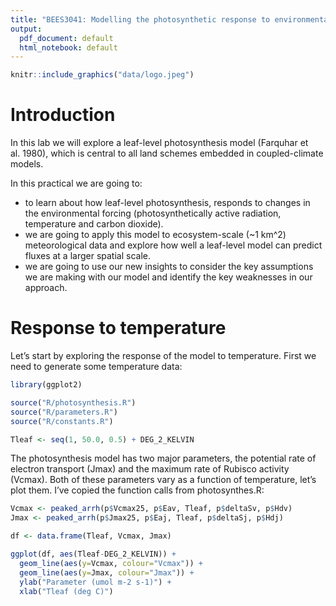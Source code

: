 ```yaml
---
title: "BEES3041: Modelling the photosynthetic response to environmental conditions"
output:
  pdf_document: default
  html_notebook: default
---
```


```r
knitr::include_graphics("data/logo.jpeg")
```

# Introduction

In this lab we will explore a leaf-level photosynthesis model (Farquhar et al. 1980), which is central to all land schemes embedded in coupled-climate models.

In this practical we are going to:

* to learn about how leaf-level photosynthesis, responds to changes in the environmental forcing (photosynthetically active radiation, temperature and carbon dioxide).
* we are going to apply this model to ecosystem-scale (~1 km^2) meteorological data and explore how well a leaf-level model can predict fluxes at a larger spatial scale.
* we are going to use our new insights to consider the key assumptions we are making with our model and identify the key weaknesses in our approach.

# Response to temperature

Let's start by exploring the response of the model to temperature. First we need to generate some temperature data:

```r
library(ggplot2)

source("R/photosynthesis.R")
source("R/parameters.R")
source("R/constants.R")

Tleaf <- seq(1, 50.0, 0.5) + DEG_2_KELVIN
```

The photosynthesis model has two major parameters, the potential rate of electron
transport (Jmax) and the maximum rate of Rubisco activity (Vcmax). Both of these parameters vary as a function of temperature, let's plot them. I've copied the function calls from photosynthes.R:

```r
Vcmax <- peaked_arrh(p$Vcmax25, p$Eav, Tleaf, p$deltaSv, p$Hdv)
Jmax <- peaked_arrh(p$Jmax25, p$Eaj, Tleaf, p$deltaSj, p$Hdj)

df <- data.frame(Tleaf, Vcmax, Jmax)

ggplot(df, aes(Tleaf-DEG_2_KELVIN)) +
  geom_line(aes(y=Vcmax, colour="Vcmax")) +
  geom_line(aes(y=Jmax, colour="Jmax")) +
  ylab("Parameter (umol m-2 s-1)") +
  xlab("Tleaf (deg C)")
```




